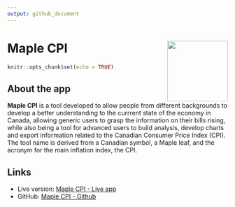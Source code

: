 ```yaml
---
output: github_document
---
```


# Maple CPI <a href='https://paese.shinyapps.io/maple_cpi/'><img src='' align="right" height="138.5" /></a>

```r
knitr::opts_chunk$set(echo = TRUE)
```

## About the app

**Maple CPI** is a tool developed to allow people from different backgrounds to develop a better understanding to the currrent state of the economy in Canada, allowing generic users to grasp the information on their bills rising, while also being a tool for advanced users to build analysis, develop charts and export information related to the Canadian Consumer Price Index (CPI). The tool name is derived from a Canadian symbol, a Maple leaf, and the acronym for the main inflation index, the CPI.

## Links

+ Live version: [Maple CPI - Live app](https://paese.shinyapps.io/maple_cpi/)
<!-- + RStudio cloud: [Maple CPI - RStudio cloud](https://rstudio.cloud/project/123456) -->
+ GitHub: [Maple CPI - Github](https://github.com/paeselhz/maple_cpi)

